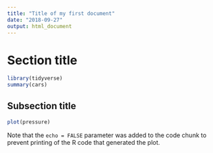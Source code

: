 ```yaml
---
title: "Title of my first document"
date: "2018-09-27"
output: html_document
---
```


# Section title

```r
library(tidyverse)
summary(cars)
```

## Subsection title

```r
plot(pressure)
```

Note that the `echo = FALSE` parameter was added to the code chunk to 
prevent printing of the R code that generated the plot.
